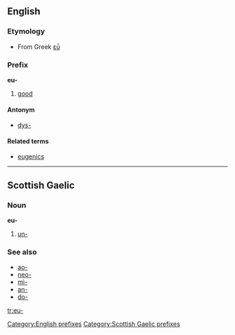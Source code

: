 ==English==
===Etymology===
*From Greek [[εὖ]]

===Prefix===
'''eu-'''

#[[good]]

====Antonym====
*[[dys-]]

====Related terms====
*[[eugenics]]

[[Category:English prefixes]]

----

==Scottish Gaelic==

===Noun===
'''eu-'''

# [[un-]]

===See also===
*[[ao-]]
*[[neo-]]
*[[mì-]]
*[[an-]]
*[[do-]]

[[Category:Scottish Gaelic prefixes]]

[[tr:eu-]]